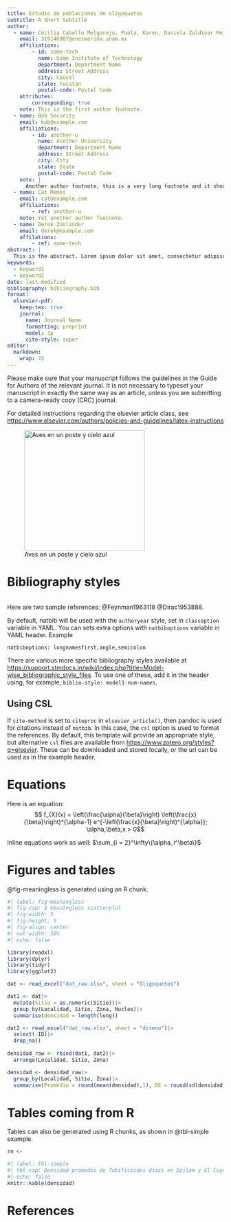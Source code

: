 ```yaml
---
title: Estudio de poblaciones de oligoquetos 
subtitle: A Short Subtitle
author:
  - name: Cecilia Cabello Melgarejo, Paola, Karen, Daniela Zaldívar Mejía
    email: 319146987@enesmerida.unam.mx
    affiliations: 
        - id: some-tech
          name: Some Institute of Technology
          department: Department Name
          address: Street Address
          city: Caucel
          state: Yucatán
          postal-code: Postal Code
    attributes:
        corresponding: true
    note: This is the first author footnote.
  - name: Bob Security
    email: bob@example.com
    affiliations:
        - id: another-u
          name: Another University
          department: Department Name
          address: Street Address
          city: City
          state: State
          postal-code: Postal Code
    note: |
      Another author footnote, this is a very long footnote and it should be a really long footnote. But this footnote is not yet sufficiently long enough to make two lines of footnote text.
  - name: Cat Memes
    email: cat@example.com
    affiliations:
        - ref: another-u
    note: Yet another author footnote.
  - name: Derek Zoolander
    email: derek@example.com
    affilations:
        - ref: some-tech
abstract: |
  This is the abstract. Lorem ipsum dolor sit amet, consectetur adipiscing elit. Vestibulum augue turpis, dictum non malesuada a, volutpat eget velit. Nam placerat turpis purus, eu tristique ex tincidunt et. Mauris sed augue eget turpis ultrices tincidunt. Sed et mi in leo porta egestas. Aliquam non laoreet velit. Nunc quis ex vitae eros aliquet auctor nec ac libero. Duis laoreet sapien eu mi luctus, in bibendum leo molestie. Sed hendrerit diam diam, ac dapibus nisl volutpat vitae. Aliquam bibendum varius libero, eu efficitur justo rutrum at. Sed at tempus elit.
keywords: 
  - keyword1
  - keyword2
date: last-modified
bibliography: bibliography.bib
format:
  elsevier-pdf:
    keep-tex: true
    journal:
      name: Journal Name
      formatting: preprint
      model: 3p
      cite-style: super
editor: 
  markdown: 
    wrap: 72
---
```


Please make sure that your manuscript follows the guidelines in the
Guide for Authors of the relevant journal. It is not necessary to
typeset your manuscript in exactly the same way as an article, unless
you are submitting to a camera-ready copy (CRC) journal.

For detailed instructions regarding the elsevier article class, see
<https://www.elsevier.com/authors/policies-and-guidelines/latex-instructions>

![Aves en un poste y cielo
azul](images/Imagen%20JPEG-55F5BAB527AD-1.jpeg){fig-align="center"
width="280"}

# Bibliography styles

```r

```

Here are two sample references: @Feynman1963118 @Dirac1953888.

By default, natbib will be used with the `authoryear` style, set in
`classoption` variable in YAML. You can sets extra options with
`natbiboptions` variable in YAML header. Example

```         
natbiboptions: longnamesfirst,angle,semicolon
```

There are various more specific bibliography styles available at
<https://support.stmdocs.in/wiki/index.php?title=Model-wise_bibliographic_style_files>.
To use one of these, add it in the header using, for example,
`biblio-style: model1-num-names`.

## Using CSL

If `cite-method` is set to `citeproc` in `elsevier_article()`, then
pandoc is used for citations instead of `natbib`. In this case, the
`csl` option is used to format the references. By default, this template
will provide an appropriate style, but alternative `csl` files are
available from <https://www.zotero.org/styles?q=elsevier>. These can be
downloaded and stored locally, or the url can be used as in the example
header.

# Equations

Here is an equation: $$ 
  f_{X}(x) = \left(\frac{\alpha}{\beta}\right)
  \left(\frac{x}{\beta}\right)^{\alpha-1}
  e^{-\left(\frac{x}{\beta}\right)^{\alpha}}; 
  \alpha,\beta,x > 0$$

Inline equations work as well: $\sum_{i = 2}^\infty\{\alpha_i^\beta\}$

# Figures and tables

@fig-meaningless is generated using an R chunk.

```r
#| label: fig-meaningless
#| fig-cap: A meaningless scatterplot
#| fig-width: 5
#| fig-height: 5
#| fig-align: center
#| out-width: 50%
#| echo: false

library(readxl)
library(dplyr)
library(tidyr)
library(ggplot2)

dat <- read_excel("dat_raw.xlsx", sheet = "Oligoquetos")

dat1 <- dat|>
  mutate(Sitio = as.numeric(Sitio))|>
  group_by(Localidad, Sitio, Zona, Nucleo)|>
  summarise(densidad = length(long))

dat2 <- read_excel("dat_raw.xlsx", sheet = "diseno")|>
  select(-ID)|>
  drop_na()
  
densidad_raw <- rbind(dat1, dat2)|>
  arrange(Localidad, Sitio, Zona)

densidad <- densidad_raw|>
  group_by(Localidad, Sitio, Zona)|>
  summarise(Promedio = round(mean(densidad),1), DE = round(sd(densidad),1))

```

# Tables coming from R

Tables can also be generated using R chunks, as shown in @tbl-simple
example.

```r
rm <- 
```

```r
#| label: tbl-simple
#| tbl-cap: Densidad promedio de Tubificoides diazi en Dzilam y El Cuyo
#| echo: false
knitr::kable(densidad)
```

# References {.unnumbered}

